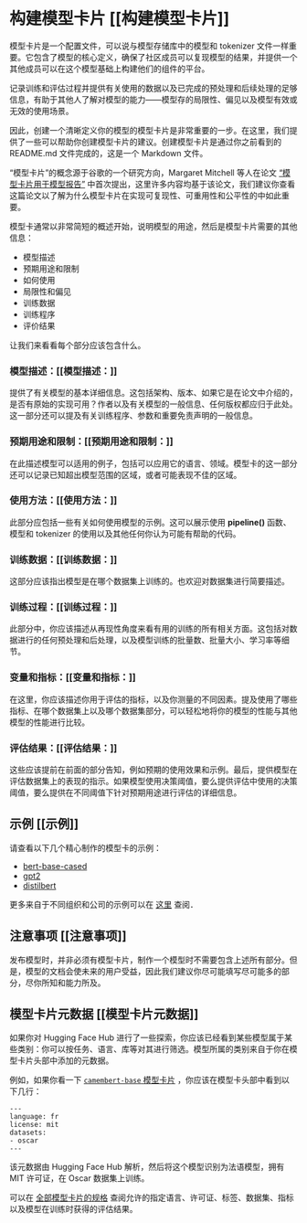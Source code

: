 # 构建模型卡片 [[构建模型卡片]]

<CourseFloatingBanner
    chapter={4}
    classNames="absolute z-10 right-0 top-0"
/>

模型卡片是一个配置文件，可以说与模型存储库中的模型和 tokenizer 文件一样重要。它包含了模型的核心定义，确保了社区成员可以复现模型的结果，并提供一个其他成员可以在这个模型基础上构建他们的组件的平台。

记录训练和评估过程并提供有关使用的数据以及已完成的预处理和后续处理的足够信息，有助于其他人了解对模型的能力——模型存的局限性、偏见以及模型有效或无效的使用场景。

因此，创建一个清晰定义你的模型的模型卡片是非常重要的一步。在这里，我们提供了一些可以帮助你创建模型卡片的建议。创建模型卡片是通过你之前看到的 README.md 文件完成的，这是一个 Markdown 文件。

“模型卡片”的概念源于谷歌的一个研究方向，Margaret Mitchell 等人在论文 [“模型卡片用于模型报告”](https://arxiv.org/abs/1810.03993) 中首次提出，这里许多内容均基于该论文，我们建议你查看这篇论文以了解为什么模型卡片在实现可复现性、可重用性和公平性的中如此重要。

模型卡通常以非常简短的概述开始，说明模型的用途，然后是模型卡片需要的其他信息：

- 模型描述
- 预期用途和限制
- 如何使用
- 局限性和偏见
- 训练数据
- 训练程序
- 评价结果

让我们来看看每个部分应该包含什么。

### 模型描述：[[模型描述：]]

提供了有关模型的基本详细信息。这包括架构、版本、如果它是在论文中介绍的，是否有原始的实现可用？作者以及有关模型的一般信息、任何版权都应归于此处。这一部分还可以提及有关训练程序、参数和重要免责声明的一般信息。

### 预期用途和限制：[[预期用途和限制：]]

在此描述模型可以适用的例子，包括可以应用它的语言、领域。模型卡的这一部分还可以记录已知超出模型范围的区域，或者可能表现不佳的区域。

### 使用方法：[[使用方法：]]

此部分应包括一些有关如何使用模型的示例。这可以展示使用 **pipeline()** 函数、模型和 tokenizer 的使用以及其他任何你认为可能有帮助的代码。

### 训练数据：[[训练数据：]]

这部分应该指出模型是在哪个数据集上训练的。也欢迎对数据集进行简要描述。

### 训练过程：[[训练过程：]]

此部分中，你应该描述从再现性角度来看有用的训练的所有相关方面。这包括对数据进行的任何预处理和后处理，以及模型训练的批量数、批量大小、学习率等细节。

### 变量和指标：[[变量和指标：]]

在这里，你应该描述你用于评估的指标，以及你测量的不同因素。提及使用了哪些指标、在哪个数据集上以及哪个数据集部分，可以轻松地将你的模型的性能与其他模型的性能进行比较。

### 评估结果：[[评估结果：]]

这些应该提前在前面的部分告知，例如预期的使用效果和示例。最后，提供模型在评估数据集上的表现的指示。如果模型使用决策阈值，要么提供评估中使用的决策阈值，要么提供在不同阈值下针对预期用途进行评估的详细信息。

## 示例 [[示例]]

请查看以下几个精心制作的模型卡的示例：

* [bert-base-cased](https://huggingface.co/bert-base-cased) 
* [gpt2](https://huggingface.co/gpt2) 
* [distilbert](https://huggingface.co/distilbert-base-uncased) 

更多来自于不同组织和公司的示例可以在 [这里](https://github.com/huggingface/model_card/blob/master/examples.md) 查阅．

## 注意事项 [[注意事项]]

发布模型时，并非必须有模型卡片，制作一个模型时不需要包含上述所有部分。但是，模型的文档会使未来的用户受益，因此我们建议你尽可能填写尽可能多的部分，尽你所知和能力所及。

## 模型卡片元数据 [[模型卡片元数据]]

如果你对 Hugging Face Hub 进行了一些探索，你应该已经看到某些模型属于某些类别：你可以按任务、语言、库等对其进行筛选。模型所属的类别来自于你在模型卡片头部中添加的元数据。

例如，如果你看一下 [`camembert-base` 模型卡片](https://huggingface.co/camembert-base/blob/main/README.md) ，你应该在模型卡头部中看到以下几行：

```
---
language: fr
license: mit
datasets:
- oscar
---
```

该元数据由 Hugging Face Hub 解析，然后将这个模型识别为法语模型，拥有 MIT 许可证，在 Oscar 数据集上训练。

可以在 [全部模型卡片的规格](https://raw.githubusercontent.com/huggingface/huggingface_hub/main/modelcard.md) 查阅允许的指定语言、许可证、标签、数据集、指标以及模型在训练时获得的评估结果。